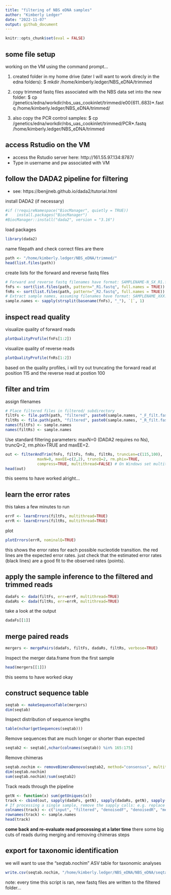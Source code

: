 ```yaml
---
title: "filtering of NBS eDNA samples"
author: "Kimberly Ledger"
date: "2022-11-07"
output: github_document
---
```


```r
knitr::opts_chunk$set(eval = FALSE)
```

## some file setup

working on the VM using the command prompt...

1. created folder in my home drive (later I will want to work direcly in the edna folders): $ mkdir /home/kimberly.ledger/NBS_eDNA/trimmed

2. copy trimmed fastq files associated with the NBS data set into the new folder:
$ cp /genetics/edna/workdir/nbs_uas_cookinlet/trimmed/e00{611..683}*.fastq /home/kimberly.ledger/NBS_eDNA/trimmed/

3. also copy the PCR control samples: 
$ cp /genetics/edna/workdir/nbs_uas_cookinlet/trimmed/PCR*.fastq /home/kimberly.ledger/NBS_eDNA/trimmed


## access Rstudio on the VM 
* access the Rstudio server here: http://161.55.97.134:8787/
* Type in username and pw associated with VM

## follow the DADA2 pipeline for filtering 
* see: https://benjjneb.github.io/dada2/tutorial.html

install DADA2 (if necessary)
```r
#if (!requireNamespace("BiocManager", quietly = TRUE))
#    install.packages("BiocManager")
#BiocManager::install("dada2", version = "3.16")
```

load packages
```r
library(dada2)
```

name filepath and check correct files are there 
```r
path <- "/home/kimberly.ledger/NBS_eDNA/trimmed/"
head(list.files(path))
```

create lists for the forward and reverse fastq files 
```r
# Forward and reverse fastq filenames have format: SAMPLENAME-N_SX_R1.fastq and SAMPLENAME-N_SX_R2.fastq
fnFs <- sort(list.files(path, pattern="_R1.fastq", full.names = TRUE))
fnRs <- sort(list.files(path, pattern="_R2.fastq", full.names = TRUE))
# Extract sample names, assuming filenames have format: SAMPLENAME_XXX.fastq
sample.names <- sapply(strsplit(basename(fnFs), "_"), `[`, 1)
```

## inspect read quality 

visualize quality of forward reads
```r
plotQualityProfile(fnFs[1:2])
```

visualize quality of reverse reads
```r
plotQualityProfile(fnRs[1:2])
```

based on the quality profiles, i will try out truncating the forward read at position 115 and the reverse read at postion 100

## filter and trim 

assign filenames 
```r
# Place filtered files in filtered/ subdirectory
filtFs <- file.path(path, "filtered", paste0(sample.names, "_F_filt.fastq.gz"))
filtRs <- file.path(path, "filtered", paste0(sample.names, "_R_filt.fastq.gz"))
names(filtFs) <- sample.names
names(filtRs) <- sample.names
```

Use standard filtering parameters: maxN=0 (DADA2 requires no Ns), truncQ=2, rm.phix=TRUE and maxEE=2.
```r
out <- filterAndTrim(fnFs, filtFs, fnRs, filtRs, truncLen=c(115,100),
              maxN=0, maxEE=c(2,2), truncQ=2, rm.phix=TRUE,
              compress=TRUE, multithread=FALSE) # On Windows set multithread=FALSE
head(out)
```

this seems to have worked alright... 

## learn the error rates 

this takes a few minutes to run
```r
errF <- learnErrors(filtFs, multithread=TRUE)
errR <- learnErrors(filtRs, multithread=TRUE)
```

plot
```r
plotErrors(errR, nominalQ=TRUE)
```

this shows the error rates for each possible nucleotide transition. the red lines are the expected error rates. just check that the estimated error rates (black lines) are a good fit to the observed rates (points). 

## apply the sample inference to the filtered and trimmed reads
```r
dadaFs <- dada(filtFs, err=errF, multithread=TRUE)
dadaRs <- dada(filtRs, err=errR, multithread=TRUE)
```

take a look at the output
```r
dadaFs[[1]]
```


## merge paired reads

```r
mergers <- mergePairs(dadaFs, filtFs, dadaRs, filtRs, verbose=TRUE)
```

Inspect the merger data.frame from the first sample
```r
head(mergers[[1]])
```

this seems to have worked okay 


## construct sequence table 

```r
seqtab <- makeSequenceTable(mergers)
dim(seqtab)
```

Inspect distribution of sequence lengths
```r
table(nchar(getSequences(seqtab)))
```

Remove sequences that are much longer or shorter than expected 
```r
seqtab2 <- seqtab[,nchar(colnames(seqtab)) %in% 165:175]
```

Remove chimeras
```r
seqtab.nochim <- removeBimeraDenovo(seqtab2, method="consensus", multithread=TRUE, verbose=TRUE)
dim(seqtab.nochim)
sum(seqtab.nochim)/sum(seqtab2)
```

Track reads through the pipeline
```r
getN <- function(x) sum(getUniques(x))
track <- cbind(out, sapply(dadaFs, getN), sapply(dadaRs, getN), sapply(mergers, getN), rowSums(seqtab.nochim))
# If processing a single sample, remove the sapply calls: e.g. replace sapply(dadaFs, getN) with getN(dadaFs)
colnames(track) <- c("input", "filtered", "denoisedF", "denoisedR", "merged", "nonchim")
rownames(track) <- sample.names
head(track)
```

**come back and re-evaluate read processing at a later time** there some big cuts of reads during merging and removing chimeras steps

## export for taxonomic identification

we will want to use the "seqtab.nochim" ASV table for taxonomic analyses

```r
write.csv(seqtab.nochim, "/home/kimberly.ledger/NBS_eDNA/NBS_eDNA/seqtab.csv")
```

note: every time this script is ran, new fastq files are written to the filtered folder... 

